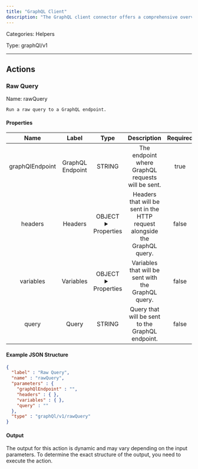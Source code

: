 ```yaml
---
title: "GraphQL Client"
description: "The GraphQL client connector offers a comprehensive overview of your API's data, empowering users to request precisely what they need and nothing beyond that."
---
```



Categories: Helpers


Type: graphQl/v1

<hr />




## Actions


### Raw Query
Name: rawQuery

`Run a raw query to a GraphQL endpoint.`

#### Properties

|      Name       |      Label     |     Type     |     Description     | Required |
|:---------------:|:--------------:|:------------:|:-------------------:|:--------:|
| graphQlEndpoint | GraphQL Endpoint | STRING | The endpoint where GraphQL requests will be sent. | true |
| headers | Headers | OBJECT <details> <summary> Properties </summary> &#123;&#125; </details> | Headers that will be sent in the HTTP request alongside the GraphQL query. | false |
| variables | Variables | OBJECT <details> <summary> Properties </summary> &#123;&#125; </details> | Variables that will be sent with the GraphQL query. | false |
| query | Query | STRING | Query that will be sent to the GraphQL endpoint. | false |

#### Example JSON Structure
```json
{
  "label" : "Raw Query",
  "name" : "rawQuery",
  "parameters" : {
    "graphQlEndpoint" : "",
    "headers" : { },
    "variables" : { },
    "query" : ""
  },
  "type" : "graphQl/v1/rawQuery"
}
```

#### Output

The output for this action is dynamic and may vary depending on the input parameters. To determine the exact structure of the output, you need to execute the action.






